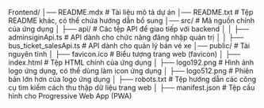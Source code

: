 Frontend/
│── README.mdx   # Tài liệu mô tả dự án
│── README.txt   # Tệp README khác, có thể chứa hướng dẫn bổ sung
│── src/         # Mã nguồn chính của ứng dụng
│   ├── api/     # Các tệp API để giao tiếp với backend
│   │   ├── adminsiginApi.ts        # API dành cho chức năng đăng nhập quản trị
│   │   ├── bus_ticket_salesApi.ts  # API dành cho quản lý bán vé xe
│── public/      # Tài nguyên tĩnh
│   ├── favicon.ico  # Biểu tượng trang web (favicon)
│   ├── index.html   # Tệp HTML chính của ứng dụng
│   ├── logo192.png  # Hình ảnh logo ứng dụng, có thể dùng làm icon ứng dụng
│   ├── logo512.png  # Phiên bản lớn hơn của logo ứng dụng
│   ├── robots.txt   # Tệp hướng dẫn các công cụ tìm kiếm cách thu thập dữ liệu trang web
│   ├── manifest.json # Tệp cấu hình cho Progressive Web App (PWA)
